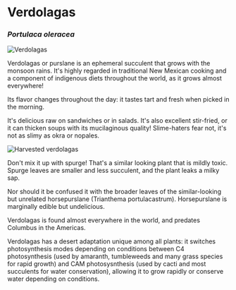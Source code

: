 # Verdolagas

### _Portulaca oleracea_

![Verdolagas](/assets/portulaca/img/sunny.jpg)

Verdolagas or purslane is an ephemeral succulent that grows with the monsoon rains. It's highly regarded in traditional New Mexican cooking and a component of indigenous diets throughout the world, as it grows almost everywhere!

Its flavor changes throughout the day: it tastes tart and fresh when picked in the morning.

It's delicious raw on sandwiches or in salads. It's also excellent stir-fried, or it can thicken soups with its mucilaginous quality! Slime-haters fear not, it's not as slimy as okra or nopales.

![Harvested verdolagas](/assets/ulmus/img/leaves.jpg)

Don't mix it up with spurge! That's a similar looking plant that is mildly toxic. Spurge leaves are smaller and less succulent, and the plant leaks a milky sap.

Nor should it be confused it with the broader leaves of the similar-looking but unrelated horsepurslane (Trianthema portulacastrum). Horsepurslane is marginally edible but undelicious.

Verdolagas is found almost everywhere in the world, and predates Columbus in the Americas.

Verdolagas has a desert adaptation unique among all plants: it switches photosynthesis modes depending on conditions between C4 photosynthesis (used by amaranth, tumbleweeds and many grass species for rapid growth) and CAM photosysnthesis (used by cacti and most succulents for water conservation), allowing it to grow rapidly or conserve water depending on conditions.
